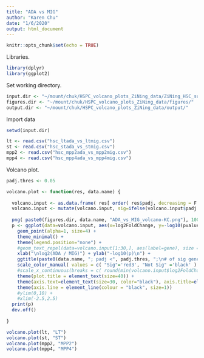 ```yaml
---
title: "ADA vs MIG"
author: "Karen Chu"
date: "1/6/2020"
output: html_document
---
```


```r
knitr::opts_chunk$set(echo = TRUE)
```

Libraries.

```r
library(dplyr)
library(ggplot2)
```

Set working directory.

```r
input.dir <- "~/mount/chuk/HSPC_volcano_plots_ZiNing_data/ZiNing_HSC_subpopulations/"
figures.dir <- "~/mount/chuk/HSPC_volcano_plots_ZiNing_data/figures/"
output.dir <- "~/mount/chuk/HSPC_volcano_plots_ZiNing_data/output/"
```

Import data

```r
setwd(input.dir)

lt <- read.csv("hsc_ltada_vs_ltmig.csv")
st <- read.csv("hsc_stada_vs_stmig.csv")
mpp2 <- read.csv("hsc_mpp2ada_vs_mpp2mig.csv")
mpp4 <- read.csv("hsc_mpp4ada_vs_mpp4mig.csv")
```

Volcano plot. 

```r
padj.thres <- 0.05

volcano.plot <- function(res, data.name) {
  
  volcano.input <- as.data.frame( res[ order( res$padj, decreasing = F ), ] )
  volcano.input <- mutate(volcano.input, sig=ifelse(volcano.input$padj < padj.thres, "Sig", "Not Sig"))
  
  png( paste0(figures.dir, data.name, "ADA_vs_MIG_volcano-KC.png"), 1000, 800 )
  p <- ggplot(data=volcano.input, aes(x=log2FoldChange, y=-log10(pvalue), colour= sig)) + 
    geom_point(alpha=1, size=4) +
    theme_minimal() +
    theme(legend.position="none") +
    #geom_text_repel(data=volcano.input[1:30,], aes(label=gene), size = 5,box.padding = unit(0.5, "lines"), point.padding = unit(0.5, "lines"), color="black") +
    xlab("\nlog2(ADA / MIG)") + ylab("-log10(p)\n") +
    ggtitle(paste0(data.name, "; padj <", padj.thres, ";\n# of sig genes: ", nrow( subset(volcano.input, sig=="Sig") ), "\n")) +
    scale_color_manual( values = c( "Sig"='red3', "Not Sig" ='black' ) ) + 
    #scale_x_continuous(breaks = c( round(min(volcano.input$log2FoldChange)):round(max(volcano.input$log2FoldChange)) )) +
    theme(plot.title = element_text(size=40)) +
    theme(axis.text=element_text(size=30, color="black"), axis.title=element_text(size=30, color="black")) +
    theme(axis.line = element_line(colour = "black", size=1))
    #ylim(0,10) +
    #xlim(-2.5,2.5)
  print(p)
  dev.off()
  
}

volcano.plot(lt, "LT")
volcano.plot(st, "ST")
volcano.plot(mpp2, "MPP2")
volcano.plot(mpp4, "MPP4")
```












